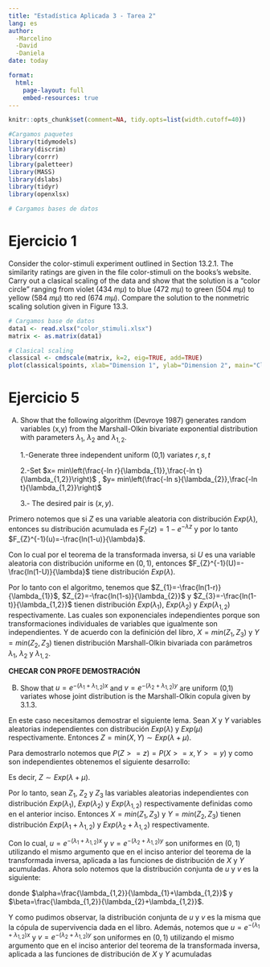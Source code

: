 ```yaml
---
title: "Estadística Aplicada 3 - Tarea 2"
lang: es
author: 
  -Marcelino
  -David
  -Daniela
date: today

format:
  html:
    page-layout: full
    embed-resources: true
---
```


```r
knitr::opts_chunk$set(comment=NA, tidy.opts=list(width.cutoff=40))
```

```r
#Cargamos paquetes
library(tidymodels)
library(discrim)
library(corrr)
library(paletteer)
library(MASS)
library(dslabs)
library(tidyr)
library(openxlsx)

# Cargamos bases de datos
```

# Ejercicio 1

Consider the color-stimuli experiment outlined in Section 13.2.1. The similarity ratings are given in the file color-stimuli on the books's website. Carry out a clasical scaling of the data and show that the solution is a "color circle" ranging from violet (434 $m\mu$) to blue (472 $m\mu$) to green (504 $m\mu$) to yellow (584 $m\mu$) tto red  (674 $m\mu$). Compare the solution to the nonmetric scaling solution given in Figure 13.3.

```r
# Cargamos base de datos
data1 <- read.xlsx("color_stimuli.xlsx")
matrix <- as.matrix(data1)

# Clasical scaling
classical <- cmdscale(matrix, k=2, eig=TRUE, add=TRUE)
plot(classical$points, xlab="Dimension 1", ylab="Dimension 2", main="Clasical Scaling")
```

# Ejercicio 5

(A) Show that the following algorithm (Devroye 1987) generates random variables  (x,y) from the Marshall-Olkin bivariate exponential distribution with parameters $\lambda_{1}$, $\lambda_{2}$ and $\lambda_{1,2}$. 

    1.-Generate three independent uniform (0,1) variates $r, s, t$

    2.-Set $x= min\left(\frac{-ln r}{\lambda_{1}},\frac{-ln t}{\lambda_{1,2}}\right)$ , $y= min\left(\frac{-ln s}{\lambda_{2}},\frac{-ln t}{\lambda_{1,2}}\right)$

    3.- The desired pair is $(x,y)$.

Primero notemos que si $Z$ es una variable aleatoria con distribución $Exp(\lambda)$, entonces su distribución acumulada es $F_{Z}(z)=1-e^{-\lambda z}$ y por lo tanto $F_{Z}^{-1}(u)=-\frac{ln(1-u)}{\lambda}$.

Con lo cual por el teorema de la transformada inversa, si $U$ es una variable aleatoria con distribución uniforme en $(0,1)$, entonces $F_{Z}^{-1}(U)=-\frac{ln(1-U)}{\lambda}$ tiene distribución $Exp(\lambda)$. 

Por lo tanto con el algoritmo, tenemos que $Z_{1}=-\frac{ln(1-r)}{\lambda_{1}}$, $Z_{2}=-\frac{ln(1-s)}{\lambda_{2}}$ y $Z_{3}=-\frac{ln(1-t)}{\lambda_{1,2}}$ tienen distribución $Exp(\lambda_{1})$, $Exp(\lambda_{2})$ y $Exp(\lambda_{1,2})$ respectivamente. Las cuales son exponenciales independientes porque son transformaciones individuales de variables que igualmente son independientes. Y de acuerdo con la definición del libro, $X=min(Z_{1},Z_{3})$ y $Y=min(Z_{2},Z_{3})$ tienen distribución Marshall-Olkin bivariada con parámetros $\lambda_{1}$, $\lambda_{2}$ y $\lambda_{1,2}$.

**CHECAR CON PROFE DEMOSTRACIÓN**

(B) Show that $u=e^{-(\lambda_{1}+\lambda_{1,2})x}$ and $v=e^{-(\lambda_{2}+\lambda_{1,2})y}$ are uniform (0,1) variates whose joint distribution is the Marshall-Olkin copula given by 3.1.3.

En este caso necesitamos demostrar el siguiente lema. Sean $X$ y $Y$ variables aleatorias independientes con distribución $Exp(\lambda)$ y $Exp(\mu)$ respectivamente. Entonces $Z=\text{min}(X,Y)\sim Exp(\lambda + \mu)$. 

Para demostrarlo notemos que $P(Z>=z)=P(X>=x, Y>=y)$ y como son independientes obtenemos el siguiente desarrollo:

\begin{align*}
P(Z\geq z)=P(X\geq z, Y\geq z) &= P(X\geq z)P(Y\geq z)\\
 &= e^{-\lambda z }e^{-\mu z} \\
 &= e^{-(\lambda+\mu)z} \\
\end{align*}

Es decir, $Z\sim Exp(\lambda + \mu)$.

Por lo tanto, sean $Z_{1}$, $Z_{2}$ y $Z_{3}$ las variables aleatorias independientes con distribución $Exp(\lambda_{1})$, $Exp(\lambda_{2})$ y $Exp(\lambda_{1,2})$ respectivamente definidas como en el anterior inciso. Entonces $X=min(Z_{1},Z_{3})$ y $Y=min(Z_{2},Z_{3})$ tienen distribución $Exp(\lambda_{1}+\lambda_{1,2})$ y $Exp(\lambda_{2}+\lambda_{1,2})$ respectivamente. 

Con lo cual, $u=e^{-(\lambda_{1}+\lambda_{1,2})x}$ y $v=e^{-(\lambda_{2}+\lambda_{1,2})y}$ son uniformes en $(0,1)$ utilizando el mismo argumento que en el inciso anterior del teorema de la transformada inversa, aplicada a las funciones de distribución de $X$ y $Y$ acumuladas. Ahora solo notemos que la distribución conjunta de $u$ y $v$ es la siguiente:

\begin{align*}
S_{U,V}(u,v) &= P(e^{-(\lambda_{1}+\lambda_{1,2})X} \geq u, e^{-(\lambda_{2}+\lambda_{1,2})Y} \geq v) \\
 &= P(X\geq S_{X}^{-1}(u), Y\geq S_{Y}^{-1}(v)) \\
 &= P(X\geq -\frac{ln(u)}{\lambda_{1}+\lambda_{1,2}}, Y\geq -\frac{ln(v)}{\lambda_{2}+\lambda_{1,2}}) \\
 &= \textbf{exp}\{-\lambda_{1}S_{X}^{-1}(u) - \lambda_{2}S_{Y}^{-1}(v) - \lambda_{1,2}\text{max}(S_{X}^{-1}(u),S_{Y}^{-1}(v)) \}\\
 &= \textbf{exp}\{-(\lambda_{1}+\lambda_{1,2})S_{X}^{-1}(u) - (\lambda_{2}+\lambda_{1,2})S_{Y}^{-1}(v) + \\
 &  \lambda_{1,2}\text{min}(S_{X}^{-1}(u),S_{Y}^{-1}(v)) \}\\
 &=S_{X}(S_{X}^{-1}(u)) S_{Y}(S_{Y}^{-1}(v)) \text{min}(\textbf{exp}(\lambda_{1,2}(S_{X}^{-1}(u))),\textbf{exp}(S_{Y}^{-1}(v))) \\
 &= u v \text{min}(u^{-\alpha}, v^{-\beta}) \\
 
 \end{align*}

donde $\alpha=\frac{\lambda_{1,2}}{\lambda_{1}+\lambda_{1,2}}$ y $\beta=\frac{\lambda_{1,2}}{\lambda_{2}+\lambda_{1,2}}$.

Y como pudimos observar, la distribución conjunta de $u$ y $v$ es la misma que la cópula de supervivencia dada en el libro. Además, notemos que $u=e^{-(\lambda_{1}+\lambda_{1,2})x}$ y $v=e^{-(\lambda_{2}+\lambda_{1,2})y}$ son uniformes en $(0,1)$ utilizando el mismo argumento que en el inciso anterior del teorema de la transformada inversa, aplicada a las funciones de distribución de $X$ y $Y$ acumuladas